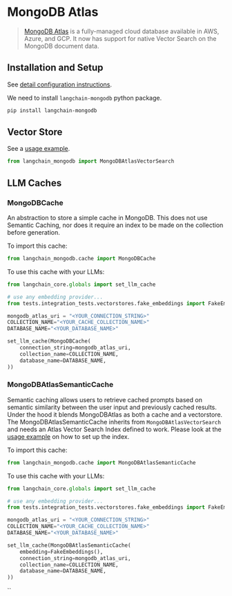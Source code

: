 # MongoDB Atlas

> [MongoDB Atlas](https://www.mongodb.com/docs/atlas/) is a fully-managed cloud
> database available in AWS, Azure, and GCP. It now has support for native
> Vector Search on the MongoDB document data.

## Installation and Setup

See [detail configuration instructions](/docs/integrations/vectorstores/mongodb_atlas).

We need to install `langchain-mongodb` python package.

```bash
pip install langchain-mongodb
```

## Vector Store

See a [usage example](/docs/integrations/vectorstores/mongodb_atlas).

```python
from langchain_mongodb import MongoDBAtlasVectorSearch
```

## LLM Caches

### MongoDBCache

An abstraction to store a simple cache in MongoDB. This does not use Semantic Caching, nor does it require an index to be made on the collection before generation.

To import this cache:

```python
from langchain_mongodb.cache import MongoDBCache
```

To use this cache with your LLMs:

```python
from langchain_core.globals import set_llm_cache

# use any embedding provider...
from tests.integration_tests.vectorstores.fake_embeddings import FakeEmbeddings

mongodb_atlas_uri = "<YOUR_CONNECTION_STRING>"
COLLECTION_NAME="<YOUR_CACHE_COLLECTION_NAME>"
DATABASE_NAME="<YOUR_DATABASE_NAME>"

set_llm_cache(MongoDBCache(
    connection_string=mongodb_atlas_uri,
    collection_name=COLLECTION_NAME,
    database_name=DATABASE_NAME,
))
```

### MongoDBAtlasSemanticCache

Semantic caching allows users to retrieve cached prompts based on semantic similarity between the user input and previously cached results. Under the hood it blends MongoDBAtlas as both a cache and a vectorstore.
The MongoDBAtlasSemanticCache inherits from `MongoDBAtlasVectorSearch` and needs an Atlas Vector Search Index defined to work. Please look at the [usage example](/docs/integrations/vectorstores/mongodb_atlas) on how to set up the index.

To import this cache:

```python
from langchain_mongodb.cache import MongoDBAtlasSemanticCache
```

To use this cache with your LLMs:

```python
from langchain_core.globals import set_llm_cache

# use any embedding provider...
from tests.integration_tests.vectorstores.fake_embeddings import FakeEmbeddings

mongodb_atlas_uri = "<YOUR_CONNECTION_STRING>"
COLLECTION_NAME="<YOUR_CACHE_COLLECTION_NAME>"
DATABASE_NAME="<YOUR_DATABASE_NAME>"

set_llm_cache(MongoDBAtlasSemanticCache(
    embedding=FakeEmbeddings(),
    connection_string=mongodb_atlas_uri,
    collection_name=COLLECTION_NAME,
    database_name=DATABASE_NAME,
))
```

``
